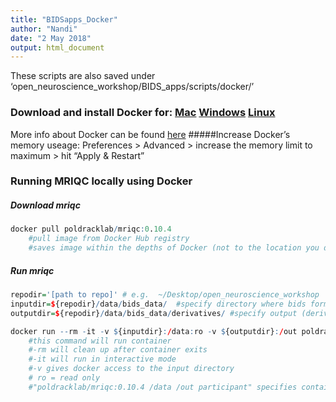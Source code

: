 ```yaml
---
title: "BIDSapps_Docker"
author: "Nandi"
date: "2 May 2018"
output: html_document
---
```

These scripts are also saved under 'open_neuroscience_workshop/BIDS_apps/scripts/docker/'

### Download and install Docker for: [Mac](https://docs.docker.com/docker-for-mac/install/) [Windows](https://docs.docker.com/docker-for-windows/install/) [Linux](https://docs.docker.com/install/linux/docker-ce/ubuntu/)

More info about Docker can be found [here](https://neurohackweek.github.io/docker-for-scientists/)
#####Increase Docker's memory useage: Preferences > Advanced > increase the memory limit to maximum > hit "Apply & Restart" 

### Running MRIQC locally using Docker
##### Download mriqc
```r

docker pull poldracklab/mriqc:0.10.4
    #pull image from Docker Hub registry
    #saves image within the depths of Docker (not to the location you downloaded it from)
```

##### Run mriqc
```r

repodir='[path to repo]' # e.g.  ~/Desktop/open_neuroscience_workshop
inputdir=${repodir}/data/bids_data/  #specify directory where bids formatted data lives
outputdir=${repodir}/data/bids_data/derivatives/ #specify output (derivatives) directory

docker run --rm -it -v ${inputdir}:/data:ro -v ${outputdir}:/out poldracklab/mriqc:0.10.4 /data /out participant
    #this command will run container
    #-rm will clean up after container exits
    #-it will run in interactive mode
    #-v gives docker access to the input directory
    # ro = read only
    #"poldracklab/mriqc:0.10.4 /data /out participant" specifies container image, input folder, output folder, and runs analyses on participant level

```
